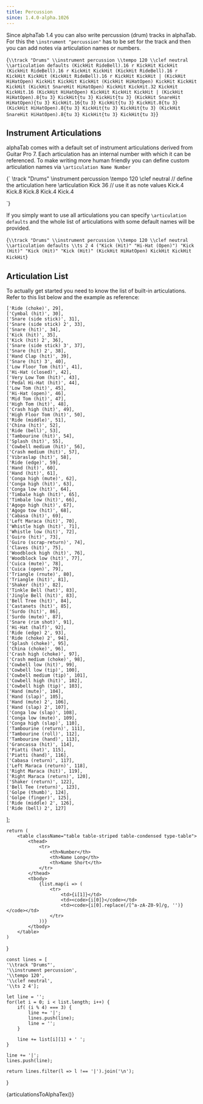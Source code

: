```yaml
---
title: Percussion
since: 1.4.0-alpha.1026
---
```



<SinceBadge since="1.4.0-alpha.1026" />


Since alphaTab 1.4 you can also write percussion (drum) tracks in alphaTab. For this the `\instrument "percussion"` has to be set 
for the track and then you can add notes via articulation names or numbers. 

<AlphaTexSample>{`
\\track "Drums"
\\instrument percussion
\\tempo 120
\\clef neutral
\\articulation defaults
(KickHit RideBell).16 r KickHit KickHit (KickHit RideBell).16 r KickHit KickHit (KickHit RideBell).16 r KickHit KickHit (KickHit RideBell).16 r KickHit KickHit |
(KickHit HiHatOpen) KickHit KickHit KickHit (KickHit HiHatOpen) KickHit KickHit KickHit (KickHit SnareHit HiHatOpen) KickHit KickHit.32 KickHit KickHit.16 (KickHit HiHatOpen) KickHit KickHit KickHit |
(KickHit HiHatOpen).8{tu 3} KickHit{tu 3} KickHit{tu 3} (KickHit SnareHit HiHatOpen){tu 3} KickHit.16{tu 3} KickHit{tu 3} KickHit.8{tu 3} (KickHit HiHatOpen).8{tu 3} KickHit{tu 3} KickHit{tu 3} (KickHit SnareHit HiHatOpen).8{tu 3} KickHit{tu 3} KickHit{tu 3}
`}</AlphaTexSample>

## Instrument Articulations

alphaTab comes with a default set of instrument articulations derived from Guitar Pro 7. Each articulation has an internal number with which it can be referenced. 
To make writing more human friendly you can define custom articulation names via `\articulation Name Number`

<AlphaTexSample>{`
\\track "Drums"
\\instrument percussion
\\tempo 120
\\clef neutral
// define the articulation here
\\articulation Kick 36
// use it as note values
Kick.4 Kick.8 Kick.8 Kick.4 Kick.4

`}</AlphaTexSample>

If you simply want to use all articulations you can specify `\articulation defaults` and the whole list of articulations with some default names will be provided. 

<AlphaTexSample>{`
\\track "Drums"
\\instrument percussion
\\tempo 120
\\clef neutral
\\articulation defaults
\\ts 2 4
("Kick (Hit)" "Hi-Hat (Open)") "Kick (Hit)" "Kick (Hit)" "Kick (Hit)"
(KickHit HiHatOpen) KickHit KickHit KickHit
`}</AlphaTexSample>

## Articulation List

To actually get started you need to know the list of built-in articulations. Refer to this list below and the example as reference:

    ['Ride (choke)', 29],
    ['Cymbal (hit)', 30],
    ['Snare (side stick)', 31],
    ['Snare (side stick) 2', 33],
    ['Snare (hit)', 34],
    ['Kick (hit)', 35],
    ['Kick (hit) 2', 36],
    ['Snare (side stick) 3', 37],
    ['Snare (hit) 2', 38],
    ['Hand Clap (hit)', 39],
    ['Snare (hit) 3', 40],
    ['Low Floor Tom (hit)', 41],
    ['Hi-Hat (closed)', 42],
    ['Very Low Tom (hit)', 43],
    ['Pedal Hi-Hat (hit)', 44],
    ['Low Tom (hit)', 45],
    ['Hi-Hat (open)', 46],
    ['Mid Tom (hit)', 47],
    ['High Tom (hit)', 48],
    ['Crash high (hit)', 49],
    ['High Floor Tom (hit)', 50],
    ['Ride (middle)', 51],
    ['China (hit)', 52],
    ['Ride (bell)', 53],
    ['Tambourine (hit)', 54],
    ['Splash (hit)', 55],
    ['Cowbell medium (hit)', 56],
    ['Crash medium (hit)', 57],
    ['Vibraslap (hit)', 58],
    ['Ride (edge)', 59],
    ['Hand (hit)', 60],
    ['Hand (hit)', 61],
    ['Conga high (mute)', 62],
    ['Conga high (hit)', 63],
    ['Conga low (hit)', 64],
    ['Timbale high (hit)', 65],
    ['Timbale low (hit)', 66],
    ['Agogo high (hit)', 67],
    ['Agogo tow (hit)', 68],
    ['Cabasa (hit)', 69],
    ['Left Maraca (hit)', 70],
    ['Whistle high (hit)', 71],
    ['Whistle low (hit)', 72],
    ['Guiro (hit)', 73],
    ['Guiro (scrap-return)', 74],
    ['Claves (hit)', 75],
    ['Woodblock high (hit)', 76],
    ['Woodblock low (hit)', 77],
    ['Cuica (mute)', 78],
    ['Cuica (open)', 79],
    ['Triangle (rnute)', 80],
    ['Triangle (hit)', 81],
    ['Shaker (hit)', 82],
    ['Tinkle Bell (hat)', 83],
    ['Jingle Bell (hit)', 83],
    ['Bell Tree (hit)', 84],
    ['Castanets (hit)', 85],
    ['Surdo (hit)', 86],
    ['Surdo (mute)', 87],
    ['Snare (rim shot)', 91],
    ['Hi-Hat (half)', 92],
    ['Ride (edge) 2', 93],
    ['Ride (choke) 2', 94],
    ['Splash (choke)', 95],
    ['China (choke)', 96],
    ['Crash high (choke)', 97],
    ['Crash medium (choke)', 98],
    ['Cowbell low (hit)', 99],
    ['Cowbell low (tip)', 100],
    ['Cowbell medium (tip)', 101],
    ['Cowbell high (hit)', 102],
    ['Cowbell high (tip)', 103],
    ['Hand (mute)', 104],
    ['Hand (slap)', 105],
    ['Hand (mute) 2', 106],
    ['Hand (slap) 2', 107],
    ['Conga low (slap)', 108],
    ['Conga low (mute)', 109],
    ['Conga high (slap)', 110],
    ['Tambourine (return)', 111],
    ['Tambourine (roll)', 112],
    ['Tambourine (hand)', 113],
    ['Grancassa (hit)', 114],
    ['Piatti (hat)', 115],
    ['Piatti (hand)', 116],
    ['Cabasa (return)', 117],
    ['Left Maraca (return)', 118],
    ['Right Maraca (hit)', 119],
    ['Right Maraca (return)', 120],
    ['Shaker (return)', 122],
    ['Bell Tee (return)', 123],
    ['Golpe (thumb)', 124],
    ['Golpe (finger)', 125],
    ['Ride (middle) 2', 126],
    ['Ride (bell) 2', 127]
];

    return (
        <table className="table table-striped table-condensed type-table">
            <thead>
                <tr>
                    <th>Number</th>
                    <th>Name Long</th>
                    <th>Name Short</th>
                </tr>
            </thead>
            <tbody>
                {list.map(i => (
                    <tr>
                        <td>{i[1]}</td>
                        <td><code>{i[0]}</code></td>
                        <td><code>{i[0].replace(/[^a-zA-Z0-9]/g, '')}</code></td>
                    </tr>
                ))}
            </tbody>   
        </table>
    )
}

<ArticulationTable list={list} />

    const lines = [
    '\\track "Drums"',
    '\\instrument percussion',
    '\\tempo 120',
    '\\clef neutral',
    '\\ts 2 4'];

    let line = '';
    for(let i = 0; i < list.length; i++) {
        if( (i % 4) === 3) {
            line += '|';
            lines.push(line);
            line = '';
        }

        line += list[i][1] + ' ';
    }

    line += '|';
    lines.push(line);

    return lines.filter(l => l !== '|').join('\n');
}


<AlphaTexSample>{articulationsToAlphaTex()}</AlphaTexSample>